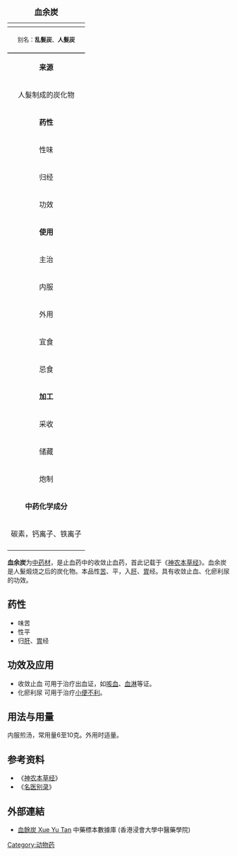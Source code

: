 {{ctm}}
{| align="right" width="280" border="1" cellspacing="0" cellpadding="3" style="margin: 0 0 0 0.5em; background: #FFFFFF; border-collapse: collapse"
|- 
|+ <font size="+1">'''血余炭'''</font>
|-
! align="center" colspan="2"|
|-
| align="center" colspan=2 style="border-bottom:3px solid gray;"|<font size="-1">别名：'''乱髮炭'''、'''人髮炭'''</font>
|- style="border-top: 3px solid gray"
! bgcolor=lightgreen colspan=2|'''来源'''
|-
| colspan=2| 人髮制成的炭化物
|-
! align="center" bgcolor=lightgreen colspan=2| '''药性'''
|-
| bgcolor="#bbddbb"| 性味
|性平，味苦
|-
| bgcolor="#bbddbb"| 归经
|归肝、胃经
|-
| bgcolor="#bbddbb"| 功效
|收敛止血，化瘀利尿
|-
! align="center" bgcolor=lightgreen colspan=2| '''使用'''
|-
| bgcolor="#bbddbb"| 主治
|出血症及小便不利
|-
| bgcolor="#bbddbb"| 内服
|煎汤
|-
| bgcolor="#bbddbb"| 外用
|外用涂膏
|-
| bgcolor="#bbddbb"| 宜食
|
|-
| bgcolor="#bbddbb"| 忌食
| 
|-
! align="center" bgcolor=lightgreen colspan=2| '''加工'''
|-
| bgcolor="#bbddbb"| 采收
|
|-
| bgcolor="#bbddbb"| 储藏
|置于干燥处
|-
| bgcolor="#bbddbb"| 炮制
|煅法
|-
! align="center" bgcolor=lightgreen colspan=2|'''中药化学成分'''
|-
| colspan=2|碳素，钙离子、铁离子
|
|-
| align="center" colspan=2|
<!--插入成药照片-->
|}

'''血余炭'''为[[中药材|中药材]]，是止血药中的收敛止血药，首此记载于《[[神农本草经|神农本草经]]》。血余炭是人髮煅烧之后的炭化物。本品性[[苦|苦]]、平，入[[足厥阴肝经|肝]]、[[足阳明胃经|胃]]经。具有收敛止血、化瘀利尿的功效。

==药性==
*味苦
*性平
*归[[足厥阴肝经|肝]]、[[足阳明胃经|胃]]经

==功效及应用==
*收敛止血 可用于治疗出血证，如[[咳血|咳血]]、[[血淋|血淋]]等证。
*化瘀利尿 可用于治疗[[小便不利|小便不利]]。

==用法与用量==
内服煎汤，常用量6至10克。外用时适量。

==参考资料==
*《[[神农本草经|神农本草经]]》
*《[[名医别录|名医别录]]》


==外部連結==	
* [http://libproject.hkbu.edu.hk/was40/detail?channelid=44273&searchword=herb_id=D00472 血餘炭 Xue Yu Tan] {{Wayback|url=http://libproject.hkbu.edu.hk/was40/detail?channelid=44273&searchword=herb_id=D00472 |date=20160304201022 }} 中藥標本數據庫 (香港浸會大學中醫藥學院) {{zh-hant}}{{en}}
	


[[Category:动物药|Category:动物药]]